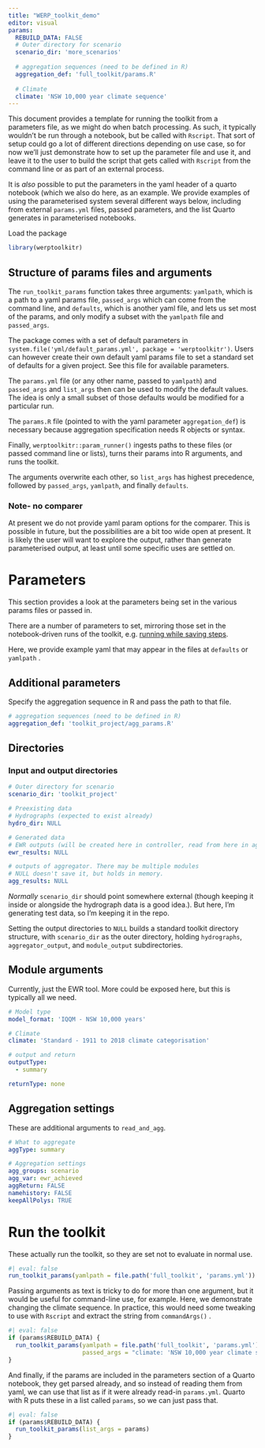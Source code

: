 ```yaml
---
title: "WERP_toolkit_demo"
editor: visual
params:
  REBUILD_DATA: FALSE
  # Outer directory for scenario
  scenario_dir: 'more_scenarios'
  
  # aggregation sequences (need to be defined in R)
  aggregation_def: 'full_toolkit/params.R'
  
  # Climate
  climate: 'NSW 10,000 year climate sequence'
---
```


This document provides a template for running the toolkit from a parameters file, as we might do when batch processing. As such, it typically wouldn't be run through a notebook, but be called with `Rscript`. That sort of setup could go a lot of different directions depending on use case, so for now we'll just demonstrate how to set up the parameter file and use it, and leave it to the user to build the script that gets called with `Rscript` from the command line or as part of an external process.

It is *also* possible to put the parameters in the yaml header of a quarto notebook (which we also do here, as an example. We provide examples of using the parameterised system several different ways below, including from external `params.yml` files, passed parameters, and the list Quarto generates in parameterised notebooks.

Load the package

```r
library(werptoolkitr)
```

## Structure of params files and arguments

The `run_toolkit_params` function takes three arguments: `yamlpath`, which is a path to a yaml params file, `passed_args` which can come from the command line, and `defaults`, which is another yaml file, and lets us set most of the params, and only modify a subset with the `yamlpath` file and `passed_args`.

The package comes with a set of default parameters in `system.file('yml/default_params.yml', package = 'werptoolkitr')`. Users can however create their own default yaml params file to set a standard set of defaults for a given project. See this file for available parameters.

The `params.yml` file (or any other name, passed to `yamlpath`) and `passed_args` and `list_args` then can be used to modify the default values. The idea is only a small subset of those defaults would be modified for a particular run.

The `params.R` file (pointed to with the yaml parameter `aggregation_def`) is necessary because aggregation specification needs R objects or syntax.

Finally, `werptoolkitr::param_runner()` ingests paths to these files (or passed command line or lists), turns their params into R arguments, and runs the toolkit.

The arguments overwrite each other, so `list_args` has highest precedence, followed by `passed_args`, `yamlpath`, and finally `defaults`.

### Note- no comparer

At present we do not provide yaml param options for the comparer. This is possible in future, but the possibilities are a bit too wide open at present. It is likely the user will want to explore the output, rather than generate parameterised output, at least until some specific uses are settled on.

# Parameters

This section provides a look at the parameters being set in the various params files or passed in.

There are a number of parameters to set, mirroring those set in the notebook-driven runs of the toolkit, e.g. [running while saving steps](WERP_toolkit_save_steps.qmd).

Here, we provide example yaml that may appear in the files at `defaults` or `yamlpath` .

## Additional parameters

Specify the aggregation sequence in R and pass the path to that file.

``` yaml
# aggregation sequences (need to be defined in R)
aggregation_def: 'toolkit_project/agg_params.R'
```

## Directories

### Input and output directories

``` yaml
# Outer directory for scenario
scenario_dir: 'toolkit_project'

# Preexisting data
# Hydrographs (expected to exist already)
hydro_dir: NULL

# Generated data
# EWR outputs (will be created here in controller, read from here in aggregator)
ewr_results: NULL

# outputs of aggregator. There may be multiple modules
# NULL doesn't save it, but holds in memory.
agg_results: NULL
```

*Normally* `scenario_dir` should point somewhere external (though keeping it inside or alongside the hydrograph data is a good idea.). But here, I'm generating test data, so I'm keeping it in the repo.

Setting the output directories to `NULL` builds a standard toolkit directory structure, with `scenario_dir` as the outer directory, holding `hydrographs`, `aggregator_output`, and `module_output` subdirectories.

## Module arguments

Currently, just the EWR tool. More could be exposed here, but this is typically all we need.

``` yaml
# Model type
model_format: 'IQQM - NSW 10,000 years'

# Climate
climate: 'Standard - 1911 to 2018 climate categorisation'

# output and return
outputType:
  - summary

returnType: none
```

## Aggregation settings

These are additional arguments to `read_and_agg`.

``` yaml
# What to aggregate
aggType: summary

# Aggregation settings
agg_groups: scenario
agg_var: ewr_achieved
aggReturn: FALSE
namehistory: FALSE
keepAllPolys: TRUE
```

# Run the toolkit

These actually run the toolkit, so they are set not to evaluate in normal use.

```r
#| eval: false
run_toolkit_params(yamlpath = file.path('full_toolkit', 'params.yml'))

```

Passing arguments as text is tricky to do for more than one argument, but it would be useful for command-line use, for example. Here, we demonstrate changing the climate sequence. In practice, this would need some tweaking to use with `Rscript` and extract the string from `commandArgs()` .

```r
#| eval: false
if (params$REBUILD_DATA) {
  run_toolkit_params(yamlpath = file.path('full_toolkit', 'params.yml'),
                     passed_args = "climate: 'NSW 10,000 year climate sequence'")
}
```

And finally, if the params are included in the parameters section of a Quarto notebook, they get parsed already, and so instead of reading them from yaml, we can use that list as if it were already read-in `params.yml`. Quarto with R puts these in a list called `params`, so we can just pass that.

```r
#| eval: false
if (params$REBUILD_DATA) {
  run_toolkit_params(list_args = params)
}
```
